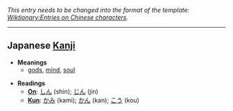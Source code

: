 ''This entry needs to be changed into the format of the template: [[Wiktionary:Entries on Chinese characters]].''
----

== Japanese [[Kanji]] ==                                          

*'''Meanings'''
**[[god]]s, [[mind]], [[soul]]

*'''Readings'''
**'''[[On]]''': [[しん]] (shin); [[じん]] (jin)
**'''[[Kun]]''': [[かみ]] (kami); [[かん]] (kan); [[こう]] (kou)